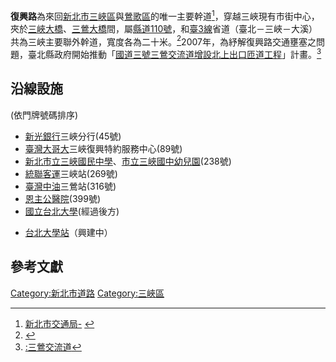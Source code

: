 '''復興路'''為來回[[新北市|新北市]][[三峽區|三峽區]]與[[鶯歌區|鶯歌區]]的唯一主要幹道<ref>[http://www.traffic.ntpc.gov.tw/web/News?command=showDetail&postId=300485 新北市交通局-] {{webarchive|url=https://web.archive.org/web/20140813175151/http://www.traffic.ntpc.gov.tw/web/News?command=showDetail&postId=300485 |date=2014-08-13 }}</ref>，穿越三峽現有市街中心，夾於[[三峽大橋|三峽大橋]]、[[三鶯大橋|三鶯大橋]]間，屬[[縣道110號|縣道110號]]，和[[臺3線|臺3線]]省道（臺北－三峽－大溪）共為三峽主要聯外幹道，寬度各為二十米。<ref>{{Cite web |url=http://szt3d.ntpu.edu.tw/taipei/d/c/c_1/c_1_010.html |title=三峽鎮志 |access-date=2015-01-02 |archive-date=2020-11-24 |archive-url=https://web.archive.org/web/20201124091405/http://szt3d.ntpu.edu.tw/taipei/d/c/c_1/c_1_010.html }}</ref>2007年，為紓解復興路交通壅塞之問題，臺北縣政府開始推動「[[國道三號三鶯交流道增設北上出口匝道工程|國道三號三鶯交流道增設北上出口匝道工程]]」計畫。<ref>[[:三鶯交流道|:三鶯交流道]]</ref>

==沿線設施==
(依門牌號碼排序)
*[[新光銀行|新光銀行]]三峽分行(45號)
*[[臺灣大哥大|臺灣大哥大]]三峽復興特約服務中心(89號)
*[[新北市立三峽國民中學|新北市立三峽國民中學]]、[[市立三峽國中幼兒園|市立三峽國中幼兒園]](238號)
*[[統聯客運|統聯客運]]三峽站(269號)
*[[臺灣中油|臺灣中油]]三鶯站(316號)
*[[恩主公醫院|恩主公醫院]](399號)
*[[國立台北大學|國立台北大學]](經過後方)
*{{三鶯線}}[[台北大學站|台北大學站]]（興建中）

==參考文獻==
{{reflist}}
[[Category:新北市道路|Category:新北市道路]]
[[Category:三峽區|Category:三峽區]]